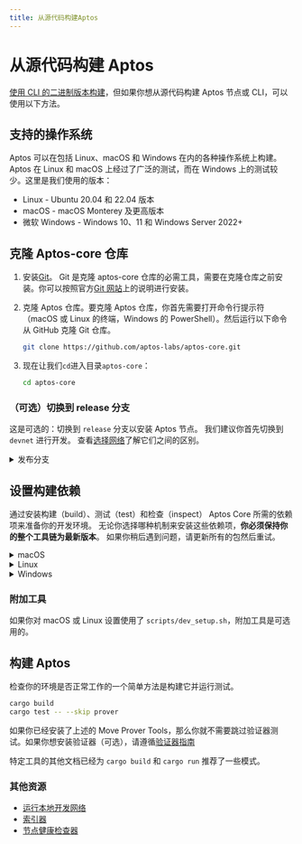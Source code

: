 ```yaml
---
title: 从源代码构建Aptos
---
```



# 从源代码构建 Aptos

[使用 CLI 的二进制版本构建](../../build/cli/install-cli.mdx)，但如果你想从源代码构建 Aptos 节点或 CLI，可以使用以下方法。

## 支持的操作系统

Aptos 可以在包括 Linux、macOS 和 Windows 在内的各种操作系统上构建。Aptos 在 Linux 和 macOS 上经过了广泛的测试，而在 Windows 上的测试较少。这里是我们使用的版本：

- Linux - Ubuntu 20.04 和 22.04 版本
- macOS - macOS Monterey 及更高版本
- 微软 Windows - Windows 10、11 和 Windows Server 2022+

## 克隆 Aptos-core 仓库

1. 安装[Git](https://git-scm.com/book/en/v2/Getting-Started-Installing-Git)。
   Git 是克隆 aptos-core 仓库的必需工具，需要在克隆仓库之前安装。你可以按照官方[Git 网站](https://git-scm.com/book/en/v2/Getting-Started-Installing-Git)上的说明进行安装。

2. 克隆 Aptos 仓库。要克隆 Aptos 仓库，你首先需要打开命令行提示符（macOS 或 Linux 的终端，Windows 的 PowerShell）。然后运行以下命令从 GitHub 克隆 Git 仓库。

   ```bash filename="Terminal"
   git clone https://github.com/aptos-labs/aptos-core.git
   ```

3. 现在让我们`cd`进入目录`aptos-core`：
   ```bash filename="Terminal"
   cd aptos-core
   ```

### （可选）切换到 release 分支

这是可选的：切换到 `release` 分支以安装 Aptos 节点。
我们建议你首先切换到 `devnet` 进行开发。
查看[选择网络](../../build/advanced-guides/system-integrators-guide.mdx)了解它们之间的区别。

<details>
<summary>发布分支</summary>
<Tabs groupName="release-branches" height="175px">
  <TabItem value="devnet" defaultChecked={true}>
    ```bash filename="Terminal"
    git checkout --track origin/devnet
    ```
  </TabItem>
  <TabItem value="testnet">
    ```bash filename="Terminal"
    git checkout --track origin/testnet
    ```
  </TabItem>
  <TabItem value="mainnet">
    ```bash filename="Terminal"
    git checkout --track origin/mainnet
    ```
  </TabItem>
</Tabs>
</details>

## 设置构建依赖

通过安装构建（build）、测试（test）和检查（inspect） Aptos Core 所需的依赖项来准备你的开发环境。
无论你选择哪种机制来安装这些依赖项，**你必须保持你的整个工具链为最新版本**。
如果你稍后遇到问题，请更新所有的包然后重试。

<details>
<summary>macOS</summary>

**> 使用自动化脚本**

1. 确保你安装了`brew`包管理器：https://brew.sh/
2. 运行开发设置脚本来准备你的环境：

```bash filename="Terminal"
./scripts/dev_setup.sh
```

3. 更新你当前的 shell 环境：

```bash filename="Terminal"
source ~/.cargo/env
```

<Callout type="info">
你可以通过运行

  ```bash filename="Terminal"
  ./scripts/dev_setup.sh --help
  ```

来查看脚本的可用选项。
</Callout>

**> 手动安装依赖项**

如果你不能使用上面的脚本，你可以手动安装这些依赖项，但**不推荐**。

1. [Rust](https://www.rust-lang.org/tools/install)
2. [CMake](https://cmake.org/download/)
3. [LLVM](https://releases.llvm.org/)
4. [LLD](https://lld.llvm.org/)

</details>

<details>
<summary>Linux</summary>

**> 使用自动化脚本**

1. 运行开发设置脚本来准备你的环境：

```bash filename="Terminal"
./scripts/dev_setup.sh
```

2. 更新你当前的 shell 环境：

```bash filename="Terminal"
source ~/.cargo/env
```

<Callout type="info">
你可以通过运行

  ```bash filename="Terminal"
  ./scripts/dev_setup.sh --help
  ```

来查看脚本的可用选项。
</Callout>

**> 手动安装依赖项**

如果你不能使用上面的脚本，你可以手动安装这些依赖项，但**不推荐**。

1. [Rust](https://www.rust-lang.org/tools/install).
2. [CMake](https://cmake.org/download/).
3. [LLVM](https://releases.llvm.org/).
4. [libssl-dev](https://packages.ubuntu.com/jammy/libssl-dev) 和 [libclang-dev](https://packages.ubuntu.com/jammy/libclang-dev)

</details>

<details>
<summary>Windows</summary>

**> 使用自动化脚本**

1. 以管理员身份打开 PowerShell 终端。
2. 运行开发设置脚本来准备你的环境：

```powershell filename="Terminal"
PowerShell -ExecutionPolicy Bypass -File ./scripts/windows_dev_setup.ps1
```

3. 安装完所有依赖项后打开一个新的 PowerShell 终端

**> 手动安装依赖项**

1. 安装 [Rust](https://www.rust-lang.org/tools/install).
2. 安装 [LLVM](https://releases.llvm.org/). 访问他们的 GitHub 仓库以获取[最新的预构建版本（prebuilt release）](https://github.com/llvm/llvm-project/releases/tag/llvmorg-15.0.7).
3. 安装 [Microsoft Visual Studio Build Tools for Windows](https://visualstudio.microsoft.com/downloads/#build-tools-for-visual-studio-2022). 在安装过程中，选择"Desktop development with C++" 和三个额外选项：MSVC C++ build tools、Windows 10/11 SDK 和 C++ CMake tools for Windows。
4. 如果在 Windows ARM 上，安装 [Visual Studio](https://visualstudio.microsoft.com/vs).
5. 如果在 Visual Studio/Build Tools 安装期间还没有安装 CMake，则需要先安装 [CMake](https://cmake.org/download/).
6. 安装完所有依赖项后打开一个新的 PowerShell 终端

</details>

### 附加工具

如果你对 macOS 或 Linux 设置使用了 `scripts/dev_setup.sh`，附加工具是可选用的。

## 构建 Aptos

检查你的环境是否正常工作的一个简单方法是构建它并运行测试。

```bash filename="Terminal"
cargo build
cargo test -- --skip prover
```

如果你已经安装了上述的 Move Prover Tools，那么你就不需要跳过验证器测试。如果你想安装验证器（可选），请遵循[验证器指南](../../build/smart-contracts/learn-move/prover.mdx)

特定工具的其他文档已经为 `cargo build` 和 `cargo run` 推荐了一些模式。

### 其他资源

- [运行本地开发网络](localnet/local-development-network.mdx)
- [索引器](../../build/indexer.mdx)
- [节点健康检查器](measure/node-health-checker.mdx)
